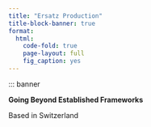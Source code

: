 ```yaml
---
title: "Ersatz Production"
title-block-banner: true
format: 
  html:
    code-fold: true
    page-layout: full
    fig_caption: yes
---
```


```{=html}
<style>

#title-block-header {
  margin-block-end: 1rem;
  position: relative;
  margin-top: -1px;
  height: 75px;
}

.quarto-title-banner {
  margin-block-end: 1rem;
  position: relative;
  margin-top: 0px;
  height: 250%;
}
</style>
```
::: banner
<!-- ![](image/profile.png){.circular width="250px" fig-align="center" alt="Logo of Ersatz Production."} -->

::: centered

**Going Beyond Established Frameworks**

Based in Switzerland
:::


<!-- verification -->

<a rel="me" style="display:none" href="https://github.com/ersatz-production">Hidden link used to verify my account on GitHub</a>
